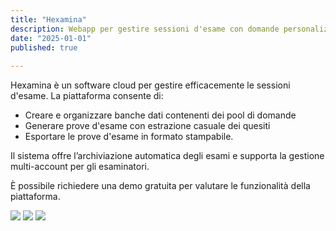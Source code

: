 ```yaml
---
title: "Hexamina"
description: Webapp per gestire sessioni d'esame con domande personalizzate
date: "2025-01-01"
published: true
  
---
```

Hexamina è un software cloud per gestire efficacemente le sessioni d'esame. La piattaforma consente di:

- Creare e organizzare banche dati contenenti dei pool di domande
- Generare prove d'esame con estrazione casuale dei quesiti
- Esportare le prove d'esame in formato stampabile.

Il sistema offre l’archiviazione automatica degli esami e supporta la gestione multi-account per gli esaminatori.

È possibile richiedere una demo gratuita per valutare le funzionalità della piattaforma.

![](https://cliquesrl.github.io/clique.website/images/hexamina1.png)
![](https://cliquesrl.github.io/clique.website/images/hexamina2.png)
![](https://cliquesrl.github.io/clique.website/images/hexamina3.png)
